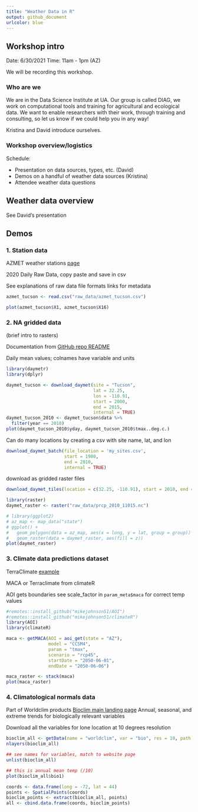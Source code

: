 ```yaml
---
title: "Weather Data in R"
output: github_document
urlcolor: blue
---
```


## Workshop intro

Date: 6/30/2021
Time: 11am - 1pm (AZ)

We will be recording this workshop. 

### Who are we

We are in the Data Science Institute at UA. Our group is called DIAG, we work on computational tools and training for agricultural and ecological data. We want to enable researchers with their work, through training and consulting, so let us know if we could help you in any way! 

Kristina and David introduce ourselves. 

### Workshop overview/logistics

Schedule: 

- Presentation on data sources, types, etc. (David)
- Demos on a handful of weather data sources (Kristina)
- Attendee weather data questions

## Weather data overview

See David's presentation

## Demos

### 1. Station data

AZMET weather stations [page](https://cals.arizona.edu/azmet/az-data.htm)

2020 Daily Raw Data, copy paste and save in csv

See explanations of raw data file formats links for metadata

```r
azmet_tucson <- read.csv("raw_data/azmet_tucson.csv")

plot(azmet_tucson$X1, azmet_tucson$X16)
```

### 2. NA gridded data
(brief intro to rasters)

Documentation from [GitHub repo README](https://github.com/bluegreen-labs/daymetr)

Daily mean values; colnames have variable and units
```r
library(daymetr)
library(dplyr)

daymet_tucson <- download_daymet(site = "Tucson", 
                                 lat = 32.25, 
                                 lon = -110.91, 
                                 start = 2000, 
                                 end = 2015, 
                                 internal = TRUE)
daymet_tucson_2010 <- daymet_tucson$data %>% 
  filter(year == 2010)
plot(daymet_tucson_2010$yday, daymet_tucson_2010$tmax..deg.c.)
```

Can do many locations by creating a csv with site name, lat, and lon

```r
download_daymet_batch(file_location = 'my_sites.csv',
                      start = 1980,
                      end = 2010,
                      internal = TRUE)
```

download as gridded raster files
```r
download_daymet_tiles(location = c(32.25, -110.91), start = 2010, end = 2011, param = "prcp", path = "raw_data/")

library(raster)
daymet_raster <- raster("raw_data/prcp_2010_11015.nc")

# library(ggplot2)
# az_map <- map_data("state")
# ggplot() +
#   geom_polygon(data = az_map, aes(x = long, y = lat, group = group)) +
#   geom_raster(data = daymet_raster, aes(fill = z))
plot(daymet_raster)
```


### 3. Climate data predictions dataset

TerraClimate
[example](http://www.climatologylab.org/uploads/2/2/1/3/22133936/read_terraclimate_point.r)

MACA or Terraclimate from climateR

AOI gets boundaries
see scale_factor in `param_meta$maca` for correct temp values
```r
#remotes::install_github("mikejohnson51/AOI")
#remotes::install_github("mikejohnson51/climateR")
library(AOI)
library(climateR)

maca <- getMACA(AOI = aoi_get(state = "AZ"), 
                model = "CCSM4", 
                param = "tmax", 
                scenario = "rcp45", 
                startDate = "2050-06-01", 
                endDate = "2050-06-06")

maca_raster <- stack(maca)
plot(maca_raster)
```


### 4. Climatological normals data

Part of Worldclim products
[Bioclim main landing page](https://www.worldclim.org/data/bioclim.html)
Annual, seasonal, and extreme trends for biologically relevant variables

Download all the variables for lone location at 10 degrees resolution
```r
bioclim_all <- getData(name = "worldclim", var = "bio", res = 10, path = "raw_data/")
nlayers(bioclim_all)

## see names for variables, match to website page
unlist(bioclim_all)

## this is annual mean temp (/10)
plot(bioclim_all$bio1)

coords <- data.frame(long = -72, lat = 44)
points <- SpatialPoints(coords)
bioclim_points <- extract(bioclim_all, points)
all <- cbind.data.frame(coords, bioclim_points)
```

